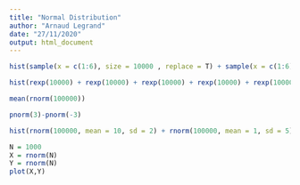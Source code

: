 ```yaml
---
title: "Normal Distribution"
author: "Arnaud Legrand"
date: "27/11/2020"
output: html_document
---
```


```r
hist(sample(x = c(1:6), size = 10000 , replace = T) + sample(x = c(1:6), size = 10000 , replace = T))
```
```r
hist(rexp(10000) + rexp(10000) + rexp(10000) + rexp(10000) + rexp(10000) + rexp(10000) + rexp(10000) + rexp(10000) + rexp(10000) + rexp(10000) + rexp(10000) + rexp(10000) + rexp(10000) + rexp(10000) + rexp(10000) + rexp(10000) + rexp(10000) + rexp(10000) + rexp(10000) + rexp(10000) + rexp(10000) + rexp(10000) + rexp(10000) + rexp(10000))
```
```r
mean(rnorm(100000))
```

```r
pnorm(3)-pnorm(-3)
```

```r
hist(rnorm(100000, mean = 10, sd = 2) + rnorm(100000, mean = 1, sd = 5), breaks = 20)
```

```r
N = 1000
X = rnorm(N)
Y = rnorm(N)
plot(X,Y)
```

